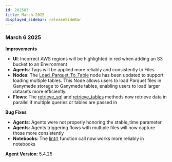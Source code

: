 ```yaml
---
id: 202503
title: March 2025
displayed_sidebar: releaseSideBar
---
```

### March 6 2025

**Improvements**
- **UI**: Incorrect AWS regions will be highlighted in red when adding an S3 bucket to an Environment
- **Agents**: Tags will be applied more reliably and consistently to Files
- **Nodes**: The [Load_Parquet_To_Table](../nodes/App/Load_Parquet_to_Table.md) node has been updated to support loading multiple tables.  This Node allows users to load Parquet files in Ganymede storage to Ganymede tables, enabling users to load larger datasets more efficiently.
- **Flows**: The [retrieve_sql](../sdk/GanymedeClass#method-retrieve_sql) and [retrieve_tables](../sdk/GanymedeClass#method-retrieve_tables) methods now retrieve data in parallel if multiple queries or tables are passed in

**Bug Fixes**
- **Agents**: Agents were not properly honoring the stable_time parameter 
- **Agents**: Agents triggering flows with multiple files will now capture those more consistently
- **Notebooks**: The [lint()](../app/flows/NodeEditor#saving-and-deploying-pipeline-code) function call now works more reliably in notebooks

**Agent Version**: 5.4.25
